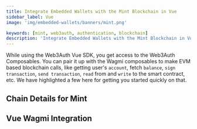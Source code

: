 ```yaml
---
title: Integrate Embedded Wallets with the Mint Blockchain in Vue
sidebar_label: Vue
image: 'img/embedded-wallets/banners/mint.png'

keywords: [mint, web3auth, authentication, blockchain]
description: 'Integrate Embedded Wallets with the Mint Blockchain in Vue | Embedded Wallets'
---
```



While using the Web3Auth Vue SDK, you get access to the Web3Auth Composables. You can pair it up with the Wagmi composables to make EVM based blockchain calls, like getting user's `account`, fetch `balance`, `sign transaction`, `send transaction`, `read` from and `write` to the smart contract, etc. We have highlighted a few here for getting you started quickly on that.

## Chain Details for Mint

<ChainDetailsMint />

## Vue Wagmi Integration

<VueWagmiIntegration />
